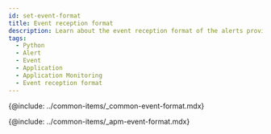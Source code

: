 ```yaml
---
id: set-event-format
title: Event reception format
description: Learn about the event reception format of the alerts provided by Application Monitoring.
tags:
  - Python
  - Alert
  - Event
  - Application
  - Application Monitoring
  - Event reception format
---
```


{@include: ../common-items/_common-event-format.mdx} 

{@include: ../common-items/_apm-event-format.mdx}
